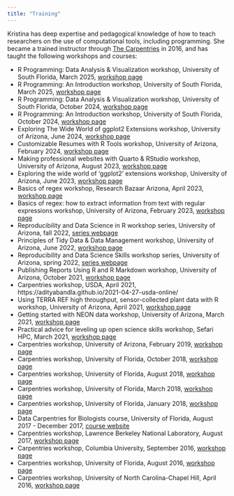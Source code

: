 ```yaml
---
title: "Training"
---
```


Kristina has deep expertise and pedagogical knowledge of how to teach researchers on the use of computational tools, including programming. She became a trained instructor through [The Carpentries]() in 2016, and has taught the following workshops and courses: 

- R Programming: Data Analysis & Visualization workshop, University of South Florida, March 2025, [workshop page](https://calendar.lib.usf.edu/event/14093763)
- R Programming: An Introduction workshop, University of South Florida, March 2025, [workshop page](https://calendar.lib.usf.edu/event/14093696)
- R Programming: Data Analysis & Visualization workshop, University of South Florida, October 2024, [workshop page](https://calendar.lib.usf.edu/event/13035889)
- R Programming: An Introduction workshop, University of South Florida, October 2024, [workshop page](https://calendar.lib.usf.edu/event/12998376)
- Exploring The Wide World of ggplot2 Extensions workshop, University of Arizona, June 2024, [workshop page](https://datascience.cct.arizona.edu/events/leveling-your-data-visualization-skills-ggplot2-iii-exploring-wide-world-ggplot2-extensions)
- Customizable Resumes with R Tools workshop, University of Arizona, February 2024, [workshop page](https://datascience.cct.arizona.edu/events/233-customizable-resumes-r-tools)
- Making professional websites with Quarto & RStudio workshop, University of Arizona, August 2023, [workshop page](https://datascience.cct.arizona.edu/events/208-making-professional-websites-quarto-rstudio)
- Exploring the wide world of 'ggplot2' extensions workshop, University of Arizona, June 2023, [workshop page](https://datascience.cct.arizona.edu/events/202-part-3-exploring-wide-world-ggplot2-extensions)
- Basics of regex workshop, Research Bazaar Arizona, April 2023, [workshop page](https://datascience.cct.arizona.edu/events/199-basics-regex-resbaz-az-2023)
- Basics of regex: how to extract information from text with regular expressions workshop, University of Arizona, February 2023, [workshop page](https://datascience.cct.arizona.edu/events/194-basics-regex-how-extract-information-text-regular-expressions)
- Reproducibility and Data Science in R workshop series, University of Arizona, fall 2022, [series webpage](https://datascience.cct.arizona.edu/events/195-fall-2022-workshop-series-reproducibility-and-data-science-r)
- Principles of Tidy Data & Data Management workshop, University of Arizona, June 2022, [workshop page](https://datascience.cct.arizona.edu/events/174-principles-tidy-data-data-management)
- Reproducibility and Data Science Skills workshop series, University of Arizona, spring 2022, [series webpage](https://datascience.cct.arizona.edu/events/196-spring-2022-workshop-series-reproducibility-and-data-science-skills)
- Publishing Reports Using R and R Markdown workshop, University of Arizona, October 2021, [workshop page](https://datascience.cct.arizona.edu/events/180-publishing-reports-using-r-and-r-markdown)
- Carpentries workshop, USDA, April 2021, https://adityabandla.github.io/2021-04-27-usda-online/
- Using TERRA REF high throughput, sensor-collected plant data with R workshop, University of Arizona, April 2021, [workshop page](https://datascience.cct.arizona.edu/events/190-using-terra-ref-high-throughput-sensor-collected-plant-data-r)
- Getting started with NEON data workshop, University of Arizona, March 2021, [workshop page](https://datascience.cct.arizona.edu/events/184-getting-started-neon-data)
- Practical advice for leveling up open science skills workshop, Sefari HPC, March 2021, [workshop page](https://datascience.cct.arizona.edu/events/191-practical-advice-leveling-open-science-skills)
- Carpentries workshop, University of Arizona, February 2019, [workshop page](https://ua-carpentries-workshops.github.io/2019-02-23-Tucson/)
- Carpentries workshop, University of Florida, October 2018, [workshop page](https://uf-carpentry.github.io/2018-10-23-ufii-geospatial/)
- Carpentries workshop, University of Florida, August 2018, [workshop page](https://picardis.github.io/2018-08-15-ufii/)
- Carpentries workshop, University of Florida, March 2018, [workshop page](https://uf-carpentry.github.io/2018-03-20-UFDataSymposium/)
- Carpentries workshop, University of Florida, January 2018, [workshop page](https://uf-carpentry.github.io/2018-01-22-UFII/)
- Data Carpentries for Biologists course, University of Florida, August 2017 - December 2017, [course website](https://datacarpentry.github.io/semester-biology/)
- Carpentries workshop, Lawrence Berkeley National Laboratory, August 2017, [workshop page](https://kristinariemer.github.io/2017-08-01-berkeleylab/)
- Carpentries workshop, Columbia University, September 2016, [workshop page](https://columbia-swc.github.io/2016-09-01-cu-r/)
- Carpentries workshop, University of Florida, August 2016, [workshop page](https://acislab.github.io/2016-08-17-UF-Informatics-Institute/)
- Carpentries workshop, University of North Carolina-Chapel Hill, April 2016, [workshop page](http://kcranston.github.io/2016-04-11-UNC/)

